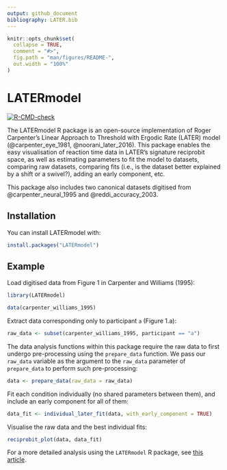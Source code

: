 ```yaml
---
output: github_document
bibliography: LATER.bib
---
```


<!-- README.md is generated from README.Rmd. Please edit that file -->

```r
knitr::opts_chunk$set(
  collapse = TRUE,
  comment = "#>",
  fig.path = "man/figures/README-",
  out.width = "100%"
)
```

# LATERmodel

<!-- badges: start -->
[![R-CMD-check](https://github.com/unimelbmdap/LATERmodel/actions/workflows/R-CMD-check.yaml/badge.svg)](https://github.com/unimelbmdap/LATERmodel/actions/workflows/R-CMD-check.yaml)
<!-- badges: end -->

The LATERmodel R package is an open-source implementation of Roger Carpenter's 
Linear Approach to Threshold with Ergodic Rate (LATER) model 
(@carpenter_eye_1981, @noorani_later_2016). This package enables the easy 
visualisation of reaction time data in LATER's signature reciprobit space, as 
well as estimating parameters to fit the model to datasets, comparing raw 
datasets, comparing fits (i.e., is the dataset better explained by a shift or a 
swivel?), adding an early component, etc.

This package also includes two canonical datasets digitised from 
@carpenter_neural_1995 and @reddi_accuracy_2003.

## Installation

You can install LATERmodel with:

``` r
install.packages("LATERmodel")
```

## Example

Load digitised data from Figure 1 in Carpenter and Williams (1995):

```r
library(LATERmodel)

data(carpenter_williams_1995)
```

Extract data corresponding only to participant `a` (Figure 1.a):

```r
raw_data <- subset(carpenter_williams_1995, participant == "a")
```

The data analysis functions within this package require the raw data to first 
undergo pre-processing using the `prepare_data` function.
We pass our `raw_data` variable as the argument to the `raw_data` parameter 
of `prepare_data` to perform such pre-processing:

```r
data <- prepare_data(raw_data = raw_data)
```


Fit each condition individually (no shared parameters between them), and 
include an early component for all of them:

```r
data_fit <- individual_later_fit(data, with_early_component = TRUE)
```

Visualise the raw data and the best individual fits:

```r
reciprobit_plot(data, data_fit)
```

For a more detailed analysis using the `LATERmodel` R package, see [this article](https://unimelbmdap.github.io/LATERmodel/articles/cw1995_analysis.html).
